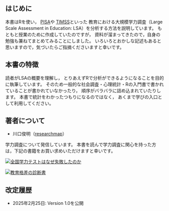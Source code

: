 ## はじめに {.unnumbered}

本書はRを使い，
[PISA](https://www.oecd.org/en/about/programmes/pisa.html){target="_blank"}や
[TIMSS](https://timssandpirls.bc.edu/){target="_blank"}といった
教育における大規模学力調査（Large Scale Assessment in Education: LSA）を分析する方法を説明しています。
もともと授業のために作成していたのですが，
資料が溜まってきたので，自身の勉強も兼ねてまとめてみることにしました。
いろいろとおかしな記述もあると思いますので，気づいたらご指摘くださいますと幸いです。

## 本書の特徴
読者がLSAの概要を理解し，
とりあえずRで分析ができるようになることを目的に執筆しています。
そのため一般的な社会調査・心理統計・Rの入門書で書かれていることが書かれていなかったり，
順序がバラバラに詰め込まれていたりします。
本書で統計をわかったつもりになるのではなく，
あくまで学びの入口として利用してください。

## 著者について

- 川口俊明（[researchmap](https://researchmap.jp/kawa5902){target="_blank"}）

学力調査について発信しています。
本書を読んで学力調査に関心を持った方は，下記の書籍をお買い求めいただけますと幸いです。

::: {.grid}

::: {.g-col-5}
[![全国学力テストはなぜ失敗したのか](https://www.iwanami.co.jp/images/book/527892.jpg)](https://www.iwanami.co.jp/book/b527892.html){target="_blank"}
:::

::: {.g-col-5}
[![教育格差の診断書](https://www.iwanami.co.jp/images/book/600953.jpg)](https://www.iwanami.co.jp/book/b600953.html){target="_blank"}
:::

:::

## 改定履歴

- 2025年2月25日: Version 1.0を公開
